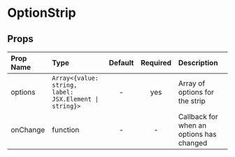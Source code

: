 
<Meta title="MDX|OptionStrip" component={OptionStrip} />

# OptionStrip

<Story name="OptionStrip">
  <div className="component-box">
    <OptionStrip
      options={[
        { value: "1", label: "x" },
        { value: "2", label: "y" },
        { value: "3", label: "z" }
      ]}
    />
  </div>
</Story>

<div className="props-table">

## Props

| Prop Name | Type                                                                  | Default | Required | Description                                 |
| :-------- | :-------------------------------------------------------------------- | :-----: | :------: | :------------------------------------------ |
| options   | <code>Array<{value: string, label: JSX.Element &#124; string}></code> |    -    |   yes    | Array of options for the strip                |
| onChange  | function                                                              |    -    |    -     | Callback for when an options has changed |

</div>
